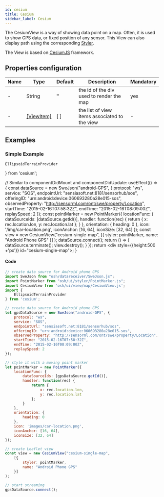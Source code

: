 ```yaml
---
id: cesium
title: Cesium
sidebar_label: Cesium
---
```



The CesiumView is a way of showing data point on a map. Often, it is used to show GPS data, or fixed position of any sensor.
This View can also display path using the corresponding [Styler](../stylers/styler).

The View is based on [CesiumJS](https://cesium.com/cesiumjs/) framework.

## Properties configuration

| Name | Type | Default | Description |  Mandatory
| ---- | ---- | ------- | --------------- |  ---------
| - | String | '' | the id of the div used to render the map | yes
| - | [[ViewItem]](./index#view-items)  | [ ] | the list of view items associated to the view | -

## Examples

### Simple Example

	EllipsoidTerrainProvider
} from 'cesium';

 // Similar to componentDidMount and componentDidUpdate:
  useEffect(() => {
        const dataSource = new SweJson("android-GPS", {
        	protocol: "ws",
        	service: "SOS",
        	endpointUrl: "sensiasoft.net:8181/sensorhub/sos",
        	offeringID: "urn:android:device:060693280a28e015-sos",
        	observedProperty: "http://sensorml.com/ont/swe/property/Location",
        	startTime: "2015-02-16T07:58:32Z",
        	endTime: "2015-02-16T08:09:00Z",
        	replaySpeed: 2
        });
        const pointMarker = new PointMarker({
        	locationFunc: {
        		dataSourceIds: [dataSource.getId()],
        		handler: function(rec) {
        			return {
        				x: rec.location.lon,
        				y: rec.location.lat
        			};
        		}
        	},
        	orientation: {
        		heading: 0
        	},
          	icon: '/img/car-location.png',
        	iconAnchor: [16, 64],
        	iconSize: [32, 64]
        });
        const view = new CesiumView("cesium-single-map",
        	[{
        		styler: pointMarker,
        		name: "Android Phone GPS"
        	}]
        );
        dataSource.connect();
        return () => {
            dataSource.terminate();
            view.destroy();
        }
    });
    return <div style={{height:500 +'px'}} id="cesium-single-map"></div>;
}

<ExampleCesium/>

#### Code

```jsx title="GPS data using 1 viewItem"
// create data source for Android phone GPS
import SweJson from "osh/datareceiver/SweJson.js";
import PointMarker from "osh/ui/styler/PointMarker.js";
import CesiumView from 'osh/ui/view/map/CesiumView.js';
import {
	EllipsoidTerrainProvider
} from 'cesium';

// create data source for Android phone GPS
let gpsDataSource = new SweJson("android-GPS", {
	protocol: "ws",
	service: "SOS",
	endpointUrl: "sensiasoft.net:8181/sensorhub/sos",
	offeringID: "urn:android:device:060693280a28e015-sos",
	observedProperty: "http://sensorml.com/ont/swe/property/Location",
	startTime: "2015-02-16T07:58:32Z",
	endTime: "2015-02-16T08:09:00Z",
	replaySpeed: 2
});

// style it with a moving point marker
let pointMarker = new PointMarker({
	locationFunc: {
		dataSourceIds: [gpsDataSource.getId()],
		handler: function(rec) {
			return {
				x: rec.location.lon,
				y: rec.location.lat
			};
		}
	},
	orientation: {
		heading: 0
	},
	icon: 'images/car-location.png',
	iconAnchor: [16, 64],
	iconSize: [32, 64]
});

// create Leaflet view
const view = new CesiumView("cesium-single-map",
    [{
        styler: pointMarker,
        name: "Android Phone GPS"
    }]
);

// start streaming
gpsDataSource.connect();
```
